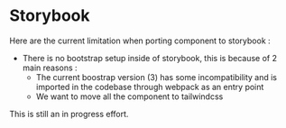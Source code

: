 
<Meta title="Dev/Storybook" />

<div class="prose">

# Storybook


Here are the current limitation when porting component to storybook :

* There is no bootstrap setup inside of storybook, this is because of 2 main reasons :
  * The current boostrap version (3) has some incompatibility and is imported in the codebase through webpack as an entry point
  * We want to move all the component to tailwindcss


This is still an in progress effort.


</div>

